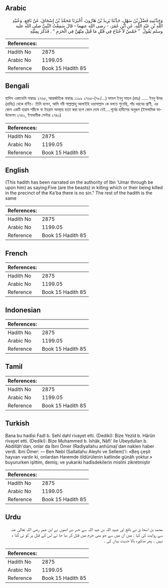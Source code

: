 ## Arabic


<div dir="rtl" lang="ar" style={{fontSize:'larger',backgroundColor:'#f8f9fa',padding:20}}>
وَحَدَّثَنِيهِ فَضْلُ بْنُ سَهْلٍ، حَدَّثَنَا يَزِيدُ بْنُ هَارُونَ، أَخْبَرَنَا مُحَمَّدُ بْنُ إِسْحَاقَ، عَنْ نَافِعٍ، وَعُبَيْدِ اللَّهِ بْنِ عَبْدِ اللَّهِ، عَنِ ابْنِ عُمَرَ، - رضى الله عنهما - قَالَ سَمِعْتُ النَّبِيَّ صلى الله عليه وسلم يَقُولُ ‏ "‏ خَمْسٌ لاَ جُنَاحَ فِي قَتْلِ مَا قُتِلَ مِنْهُنَّ فِي الْحَرَمِ ‏"‏ ‏.‏ فَذَكَرَ بِمِثْلِهِ‏
</div>
<div style={{backgroundColor:'#f8f9fa',padding:20, marginBottom: 10}}><table> <thead> <tr> <th>References:</th> <th></th> </tr> </thead> <tbody><tr><td>Hadith No</td><td>2875</td></tr><tr><td>Arabic No</td><td>1199.05</td></tr><tr><td>Reference</td><td>Book 15 Hadith 85</td></tr></tbody></table></div>

## Bengali


<div dir="ltr" lang="bn" style={{fontSize:'larger',backgroundColor:'#f8f9fa',padding:20}}>
হাদিস একাডেমি নাম্বারঃ ২৭৬৫, আন্তর্জাতিক নাম্বারঃ ১১৯৯ ২৭৬৫-(৭৮/...) ফাযল ইবনু সাহল (রহঃ) ..... ইবনু উমর (রাযিঃ) থেকে বর্ণিত। তিনি বলেন, আমি নবী সাল্লাল্লাহু আলাইহি ওয়াসাল্লাম কে বলতে শুনেছি, পাঁচ ধরনের প্রাণী, এর কোন একটি হারাম শরীফে বা ইহরাম অবস্থায় হত্যা করা হলে কোন দোষ নেই....পূর্বের হাদীসের অনুরূপ (ইসলামিক ফাউন্ডেশন ২৭৪২, ইসলামীক সেন্টার ২৭৪০)
</div>
<div style={{backgroundColor:'#f8f9fa',padding:20, marginBottom: 10}}><table> <thead> <tr> <th>References:</th> <th></th> </tr> </thead> <tbody><tr><td>Hadith No</td><td>2875</td></tr><tr><td>Arabic No</td><td>1199.05</td></tr><tr><td>Reference</td><td>Book 15 Hadith 85</td></tr></tbody></table></div>

## English


<div dir="ltr" lang="en" style={{fontSize:'larger',backgroundColor:'#f8f9fa',padding:20}}>
(This hadith has been narrated on the authority of Ibn 'Umar through be upon him) as saying:Five (are the beasts) in killing which or their being killed in the precinct of the Ka'ba there is no sin." The rest of the hadith is the same
</div>
<div style={{backgroundColor:'#f8f9fa',padding:20, marginBottom: 10}}><table> <thead> <tr> <th>References:</th> <th></th> </tr> </thead> <tbody><tr><td>Hadith No</td><td>2875</td></tr><tr><td>Arabic No</td><td>1199.05</td></tr><tr><td>Reference</td><td>Book 15 Hadith 85</td></tr></tbody></table></div>

## French


<div dir="ltr" lang="fr" style={{fontSize:'larger',backgroundColor:'#f8f9fa',padding:20}}>

</div>
<div style={{backgroundColor:'#f8f9fa',padding:20, marginBottom: 10}}><table> <thead> <tr> <th>References:</th> <th></th> </tr> </thead> <tbody><tr><td>Hadith No</td><td>2875</td></tr><tr><td>Arabic No</td><td>1199.05</td></tr><tr><td>Reference</td><td>Book 15 Hadith 85</td></tr></tbody></table></div>

## Indonesian


<div dir="ltr" lang="id" style={{fontSize:'larger',backgroundColor:'#f8f9fa',padding:20}}>

</div>
<div style={{backgroundColor:'#f8f9fa',padding:20, marginBottom: 10}}><table> <thead> <tr> <th>References:</th> <th></th> </tr> </thead> <tbody><tr><td>Hadith No</td><td>2875</td></tr><tr><td>Arabic No</td><td>1199.05</td></tr><tr><td>Reference</td><td>Book 15 Hadith 85</td></tr></tbody></table></div>

## Tamil


<div dir="ltr" lang="ta" style={{fontSize:'larger',backgroundColor:'#f8f9fa',padding:20}}>

</div>
<div style={{backgroundColor:'#f8f9fa',padding:20, marginBottom: 10}}><table> <thead> <tr> <th>References:</th> <th></th> </tr> </thead> <tbody><tr><td>Hadith No</td><td>2875</td></tr><tr><td>Arabic No</td><td>1199.05</td></tr><tr><td>Reference</td><td>Book 15 Hadith 85</td></tr></tbody></table></div>

## Turkish


<div dir="ltr" lang="tr" style={{fontSize:'larger',backgroundColor:'#f8f9fa',padding:20}}>
Bana bu hadîsi Fadl b. Sehl dahî rivayet etti. (Dediki): Bize Yezîd b. Hârûn rivayet etti. (Dediki): Bize Muhammed b. îshâk, Nâfi' ile Ubeydullan b. Abdillâh'dan, onlar da İbni Ömer (Radiyallahu anhüma)'dan naklen haber verdi. îbni Ömer: — Ben Nebi (Sallallahu Aleyhi ve Sellem)'i: «Beş çeşit hayvan vardır ki, onlardan Haremde öldürülenin katlinde günâh yoktur.» buyururken işittim, demiş; ve yukarıki hadîsdekilerin mislini zikretmiştir
</div>
<div style={{backgroundColor:'#f8f9fa',padding:20, marginBottom: 10}}><table> <thead> <tr> <th>References:</th> <th></th> </tr> </thead> <tbody><tr><td>Hadith No</td><td>2875</td></tr><tr><td>Arabic No</td><td>1199.05</td></tr><tr><td>Reference</td><td>Book 15 Hadith 85</td></tr></tbody></table></div>

## Urdu


<div dir="rtl" lang="ur" style={{fontSize:'larger',backgroundColor:'#f8f9fa',padding:20}}>
محمد بن اسحا ق نے نافع اور عبید اللہ بن عبد اللہ سے خبر دی انھوں نے ابن عمر رضی اللہ تعالیٰ عنہ سے روایت کی کہا : میں ان میں سے جو بھی حرم میں قتل کر دیا جا ئے اس کے قتل پر کو ئی گنا ہ نہیں ۔ پھر مذکورہ بالا حدیث بیان کی ۔
</div>
<div style={{backgroundColor:'#f8f9fa',padding:20, marginBottom: 10}}><table> <thead> <tr> <th>References:</th> <th></th> </tr> </thead> <tbody><tr><td>Hadith No</td><td>2875</td></tr><tr><td>Arabic No</td><td>1199.05</td></tr><tr><td>Reference</td><td>Book 15 Hadith 85</td></tr></tbody></table></div>